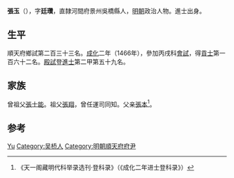 {{Otheruses|other=名为张玉的其他人物|张玉}}
{{Otheruses|other=名为张廷瓒的其他人物|张廷瓒}}

'''張玉'''（{{bd|1437年||？}}），字'''廷瓚'''，直隸河間府景州吳橋縣人，[[明朝|明朝]]政治人物。進士出身。

== 生平 ==
順天府鄉試第二百三十三名。[[成化|成化]]二年（1466年），參加丙戌科[[會試|會試]]，得[[貢士|貢士]]第一百六十二名。[[殿試|殿試]]登[[進士|進士]]第二甲第五十九名。

== 家族 ==
曾祖父[[張士能|張士能]]。祖父[[張翔|張翔]]，曾任運司同知。父亲[[張本|張本]]<ref>《天一阁藏明代科举录选刊·登科录》（《成化二年进士登科录》）</ref>。

==参考==
{{reflist}}

{{成化二年丙戌科殿試金榜}}

{{Authority control}}
{{DEFAULTSORT:Zhang张}}
[[Category:张姓|Yu]]
[[Category:吴桥人|Category:吴桥人]]
[[Category:明朝順天府府尹|Category:明朝順天府府尹]]

{{明朝人物小作品}}